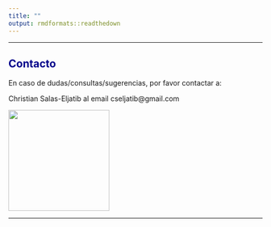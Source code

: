 ```yaml
---
title: ""
output: rmdformats::readthedown
---
```


<style>H1{color:DarkBlue;}</style>
<style>H2{color:DarkBlue;}</style>

--------

## Contacto

En caso de dudas/consultas/sugerencias, por favor contactar a: 

Christian Salas-Eljatib al email cseljatib@gmail.com

<img src='img/logo.png' width='200'>

--------